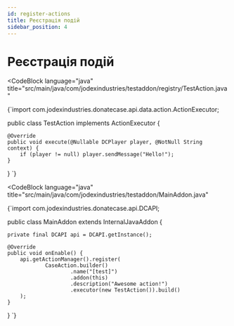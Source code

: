 ```yaml
---
id: register-actions
title: Реєстрація подій
sidebar_position: 4
---
```



# Реєстрація подій

<CodeBlock
        language="java"
        title="src/main/java/com/jodexindustries/testaddon/registry/TestAction.java"
>
{`import com.jodexindustries.donatecase.api.data.action.ActionExecutor;

public class TestAction implements ActionExecutor {

    @Override
    public void execute(@Nullable DCPlayer player, @NotNull String context) {
        if (player != null) player.sendMessage("Hello!");
    }
}
`}
</CodeBlock>

<CodeBlock
        language="java"
        title="src/main/java/com/jodexindustries/testaddon/MainAddon.java"
>
{`import com.jodexindustries.donatecase.api.DCAPI;

public class MainAddon extends InternalJavaAddon {

    private final DCAPI api = DCAPI.getInstance();

    @Override
    public void onEnable() {
        api.getActionManager().register(
                CaseAction.builder()
                        .name("[test]")
                        .addon(this)
                        .description("Awesome action!")
                        .executor(new TestAction()).build()
        );
    }

}
`}
</CodeBlock>